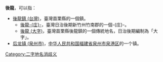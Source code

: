 '''後龍'''，可以指：
* [[後龍鎮_(台灣)|後龍鎮 (台灣)]]，臺灣苗栗縣的一個鎮。
** [[後龍庄|後龍-{庄}-]]，臺灣日治後期新竹州竹南郡的一個-{庄}-。
** [[後龍_(大字)|後龍 (大字)]]，臺灣苗栗縣後龍鎮的一個傳統地名，日治後期編制為「大字」。
* [[后龙镇_(泉州市)|后龙镇 (泉州市)]]，[[中华人民共和国|中华人民共和国]][[福建省|福建省]][[泉州市|泉州市]][[泉港区|泉港区]]的一个镇。

{{disambig}}
[[Category:二字地名消歧义|Category:二字地名消歧义]]